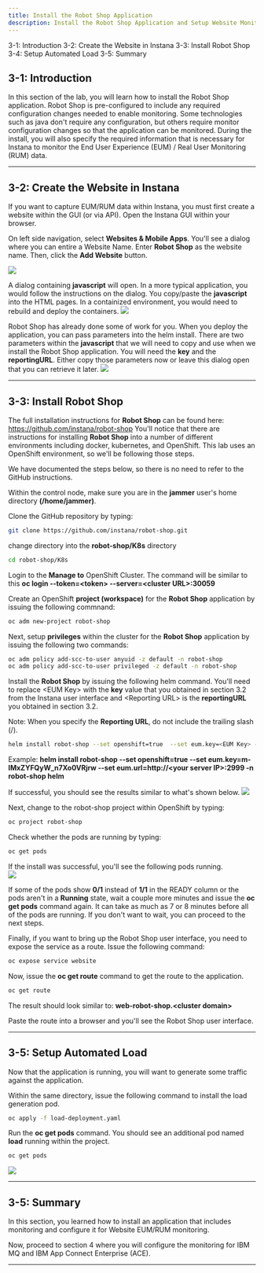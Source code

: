 ```yaml
---
title: Install the Robot Shop Application
description: Install the Robot Shop Application and Setup Website Monitoring
---
```


<AnchorLinks>
  <AnchorLink>3-1: Introduction</AnchorLink>
  <AnchorLink>3-2: Create the Website in Instana</AnchorLink>
  <AnchorLink>3-3: Install Robot Shop</AnchorLink>
  <AnchorLink>3-4: Setup Automated Load</AnchorLink>
  <AnchorLink>3-5: Summary</AnchorLink>
</AnchorLinks>

## 3-1:  Introduction

In this section of the lab, you will learn how to install the Robot Shop application.   Robot Shop is pre-configured to include any required configuration changes needed to enable monitoring.  Some technologies such as java don't require any configuration, but others require monitor configuration changes so that the application can be monitored.  During the install, you will also specify the required information that is necessary for Instana to monitor the End User Experience (EUM) / Real User Monitoring (RUM) data.


***

## 3-2:  Create the Website in Instana

If you want to capture EUM/RUM data within Instana, you must first create a website within the GUI (or via API).  Open the Instana GUI within your browser. 

On left side navigation, select **Websites & Mobile Apps**. You'll see a dialog where you can entire a Website Name.  Enter **Robot Shop** as the website name.  Then, click the **Add Website** button.

![](images/addWebsite.png)

A dialog containing **javascript** will open.  In a more typical application, you would follow the instructions on the dialog.  You copy/paste the **javascript** into the HTML pages.  In a containized environment, you would need to rebuild and deploy the containers.
![](images/websiteConfig2.png) 

Robot Shop has already done some of work for you.  When you deploy the application, you can pass parameters into the helm install.  There are two parameters within the **javascript** that we will need to copy and use when we install the Robot Shop application.  You will need the **key** and the **reportingURL**.  Either copy those parameters now or leave this dialog open that you can retrieve it later.
![](images/websiteConfig.png)


***

## 3-3:  Install Robot Shop

The full installation instructions for **Robot Shop** can be found here:  https://github.com/instana/robot-shop
You'll notice that there are instructions for installing **Robot Shop** into a number of different environments including docker, kubernetes, and OpenShift.  This lab uses an OpenShift environment, so we'll be following those steps.

We have documented the steps below, so there is no need to refer to the GitHub instructions.

Within the control node, make sure you are in the **jammer** user's home directory **(/home/jammer)**.

Clone the GitHub repository by typing:
```sh
git clone https://github.com/instana/robot-shop.git

```

change directory into the **robot-shop/K8s** directory
```sh
cd robot-shop/K8s

```

Login to the **Manage to** OpenShift Cluster.  The command will be similar to this
  **oc login --token=<token\> --server=<cluster URL\>:30059**

Create an OpenShift **project (workspace)** for the **Robot Shop** application by issuing the following commnand:
```sh
oc adm new-project robot-shop

```

Next, setup **privileges** within the cluster for the **Robot Shop** application by issuing the following two commands:
```sh
oc adm policy add-scc-to-user anyuid -z default -n robot-shop
oc adm policy add-scc-to-user privileged -z default -n robot-shop

```

Install the **Robot Shop** by issuing the following helm command. You'll need to replace \<EUM Key\> with the **key** value that you obtained in section 3.2 from the Instana user interface and <Reporting URL\> is the **reportingURL** you obtained in section 3.2.

Note:  When you specify the **Reporting URL**, do not include the trailing slash \(\/\).

```sh
helm install robot-shop --set openshift=true  --set eum.key=<EUM Key> --set eum.url=<Reporting URL> -n robot-shop helm

```

Example: **helm install robot-shop --set openshift=true  --set eum.key=m-IMxZYFQyW_n7Xo0VRjrw --set eum.url=http://<your server IP\>:2999 -n robot-shop helm**

If successful, you should see the results similar to what's shown below.
![](images/install.png)

Next, change to the robot-shop project within OpenShift by typing:
```sh
oc project robot-shop

```

Check whether the pods are running by typing:
```sh
oc get pods
```

If the install was successful, you'll see the following pods running.  
![](images/pods.png)

If some of the pods show **0/1** instead of **1/1** in the READY column or the pods aren't in a **Running** state, wait a couple more minutes and issue the **oc get pods** command again.   It can take as much as 7 or 8 minutes before all of the pods are running.  If you don't want to wait, you can proceed to the next steps.

Finally, if you want to bring up the Robot Shop user interface, you need to expose the service as a route.   Issue the following command:
```sh
oc expose service website

```

Now, issue the **oc get route** command to get the route to the application.
```sh
oc get route

```

The result should look similar to:   **web-robot-shop.<cluster domain\>**

Paste the route into a browser and you'll see the Robot Shop user interface.


***

## 3-5:  Setup Automated Load

Now that the application is running, you will want to generate some traffic against the application.  

Within the same directory, issue the following command to install the load generation pod.
```sh
oc apply -f load-deployment.yaml
```

Run the **oc get pods** command.  You should see an additional pod named **load** running within the project.
```sh
oc get pods

```

![](images/load.png)

***

## 3-5:  Summary

In this section, you learned how to install an application that includes monitoring and configure it for Website EUM/RUM monitoring.

Now, proceed to section 4 where you will configure the monitoring for IBM MQ and IBM App Connect Enterprise (ACE).

***